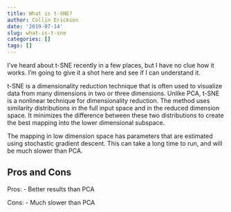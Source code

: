 ```yaml
---
title: What is t-SNE?
author: Collin Erickson
date: '2019-07-14'
slug: what-is-t-sne
categories: []
tags: []
---
```


I've heard about t-SNE recently in a few places,
but I have no clue how it works.
I'm going to give it a shot here and see if I can understand it.

t-SNE is a dimensionality reduction technique that is often used to
visualize data from many dimensions in two or three dimensions.
Unlike PCA, t-SNE is a nonlinear technique for dimensionality
reduction.
The method uses similarity distributions in the full input space
and in the reduced dimension space.
It minimizes the difference between these two distributions
to create the best mapping into the lower dimensional subspace.

The mapping in low dimension space has parameters that are
estimated using stochastic gradient descent.
This can take a long time to run,
and will be much slower than PCA.

## Pros and Cons

Pros:
- Better results than PCA


Cons:
- Much slower than PCA